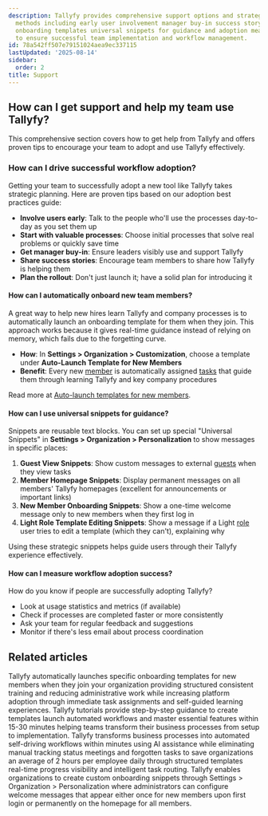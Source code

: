 ```yaml
---
description: Tallyfy provides comprehensive support options and strategic adoption
  methods including early user involvement manager buy-in success story sharing automatic
  onboarding templates universal snippets for guidance and adoption measurement techniques
  to ensure successful team implementation and workflow management.
id: 78a542ff507e79151024aea9ec337115
lastUpdated: '2025-08-14'
sidebar:
  order: 2
title: Support
---
```


## How can I get support and help my team use Tallyfy?

This comprehensive section covers how to get help from Tallyfy and offers proven tips to encourage your team to adopt and use Tallyfy effectively.

### How can I drive successful workflow adoption?

Getting your team to successfully adopt a new tool like Tallyfy takes strategic planning. Here are proven tips based on our adoption best practices guide:

*   **Involve users early**: Talk to the people who'll use the processes day-to-day as you set them up
*   **Start with valuable processes**: Choose initial processes that solve real problems or quickly save time
*   **Get manager buy-in**: Ensure leaders visibly use and support Tallyfy
*   **Share success stories**: Encourage team members to share how Tallyfy is helping them
*   **Plan the rollout**: Don't just launch it; have a solid plan for introducing it

#### How can I automatically onboard new team members?

A great way to help new hires learn Tallyfy and company processes is to automatically launch an onboarding template for them when they join. This approach works because it gives real-time guidance instead of relying on memory, which fails due to the forgetting curve.

- **How**: In **Settings > Organization > Customization**, choose a template under **Auto-Launch Template for New Members**
- **Benefit**: Every new [member](/products/pro/documenting/members/) is automatically assigned [tasks](/products/pro/tracking-and-tasks/tasks/) that guide them through learning Tallyfy and key company procedures

Read more at [Auto-launch templates for new members](/products/pro/settings/org-settings/how-to-auto-launch-templates-for-new-members/).

#### How can I use universal snippets for guidance?

Snippets are reusable text blocks. You can set up special "Universal Snippets" in **Settings > Organization > Personalization** to show messages in specific places:

1.  **Guest View Snippets**: Show custom messages to external [guests](/products/pro/documenting/guests/) when they view tasks
2.  **Member Homepage Snippets**: Display permanent messages on all members' Tallyfy homepages (excellent for announcements or important links)
3.  **New Member Onboarding Snippets**: Show a one-time welcome message only to new members when they first log in
4.  **Light Role Template Editing Snippets**: Show a message if a Light [role](/products/pro/documenting/members/how-do-i-manage-member-permissions-in-tallyfy/) user tries to edit a template (which they can't), explaining why

Using these strategic snippets helps guide users through their Tallyfy experience effectively.

#### How can I measure workflow adoption success?

How do you know if people are successfully adopting Tallyfy?
- Look at usage statistics and metrics (if available)
- Check if processes are completed faster or more consistently
- Ask your team for regular feedback and suggestions
- Monitor if there's less email about process coordination


<PageTree />


## Related articles
<CardGrid>
<LinkTitleCard header="<b>Org Settings > Auto-launch templates for new members</b>" href="/products/pro/settings/org-settings/how-to-auto-launch-templates-for-new-members/" > Tallyfy automatically launches specific onboarding templates for new members when they join your organization providing structured consistent training and reducing administrative work while increasing platform adoption through immediate task assignments and self-guided learning experiences. </LinkTitleCard>
<LinkTitleCard header="<b>Pro > Getting started</b>" href="/products/pro/tutorials/" > Tallyfy tutorials provide step-by-step guidance to create templates launch automated workflows and master essential features within 15-30 minutes helping teams transform their business processes from setup to implementation. </LinkTitleCard>
<LinkTitleCard header="<b>Introduction</b>" href="/products/pro/" > Tallyfy transforms business processes into automated self-driving workflows within minutes using AI assistance while eliminating manual tracking status meetings and forgotten tasks to save organizations an average of 2 hours per employee daily through structured templates real-time progress visibility and intelligent task routing. </LinkTitleCard>
<LinkTitleCard header="<b>Tutorials > Welcome snippets</b>" href="/products/pro/tutorials/how-to-create-a-custom-onboarding-snippet/" > Tallyfy enables organizations to create custom onboarding snippets through Settings > Organization > Personalization where administrators can configure welcome messages that appear either once for new members upon first login or permanently on the homepage for all members. </LinkTitleCard>
</CardGrid>